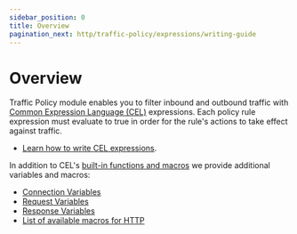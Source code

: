 ```yaml
---
sidebar_position: 0
title: Overview
pagination_next: http/traffic-policy/expressions/writing-guide
---
```



# Overview

Traffic Policy module enables you to filter inbound and outbound traffic with [Common Expression Language (CEL)](https://github.com/google/cel-spec) expressions. Each policy rule expression must evaluate to true in order for
the rule's actions to take effect against traffic.

- [Learn how to write CEL expressions](/docs/http/traffic-policy/expressions/writing-guide).

In addition to CEL's [built-in functions and macros](https://github.com/google/cel-spec/blob/master/doc/langdef.md#macros) we provide additional variables and macros:

- [Connection Variables](/docs/http/traffic-policy/expressions/variables#connection-variables)
- [Request Variables](/docs/http/traffic-policy/expressions/variables#request-variables)
- [Response Variables](/docs/http/traffic-policy/expressions/variables#response-variables)
- [List of available macros for HTTP](/docs/http/traffic-policy/expressions/macros)
